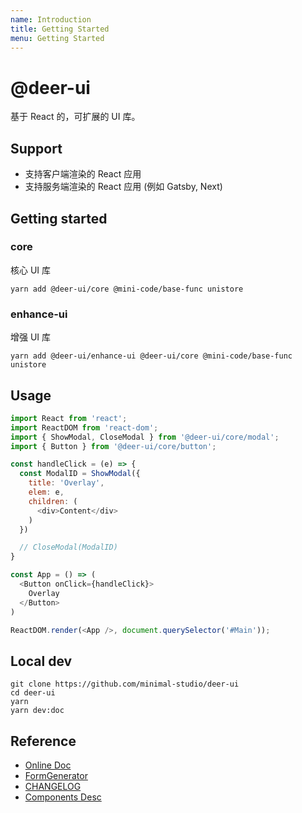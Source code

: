 ```yaml
---
name: Introduction
title: Getting Started
menu: Getting Started
---
```


# @deer-ui

基于 React 的，可扩展的 UI 库。

## Support

- 支持客户端渲染的 React 应用
- 支持服务端渲染的 React 应用 (例如 Gatsby, Next)

## Getting started

### core

核心 UI 库

```shell
yarn add @deer-ui/core @mini-code/base-func unistore
```

### enhance-ui

增强 UI 库

```shell
yarn add @deer-ui/enhance-ui @deer-ui/core @mini-code/base-func unistore
```

## Usage

```js
import React from 'react';
import ReactDOM from 'react-dom';
import { ShowModal, CloseModal } from '@deer-ui/core/modal';
import { Button } from '@deer-ui/core/button';

const handleClick = (e) => {
  const ModalID = ShowModal({
    title: 'Overlay',
    elem: e,
    children: (
      <div>Content</div>
    )
  })

  // CloseModal(ModalID)
}

const App = () => (
  <Button onClick={handleClick}>
    Overlay
  </Button>
)

ReactDOM.render(<App />, document.querySelector('#Main'));
```

## Local dev

```shell
git clone https://github.com/minimal-studio/deer-ui
cd deer-ui
yarn
yarn dev:doc
```

## Reference

- [Online Doc](https://ui.thinkmore.xyz/)
- [FormGenerator](https://ui.thinkmore.xyz/#/G-Desc)
- [CHANGELOG](./CHANGELOG.md)
- [Components Desc](./docs/components.md)
